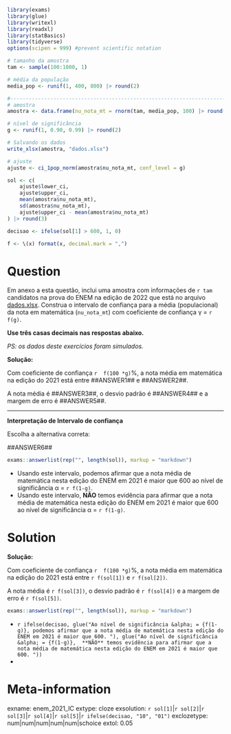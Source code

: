 ```r
library(exams)
library(glue)
library(writexl)
library(readxl)
library(statBasics)
library(tidyverse)
options(scipen = 999) #prevent scientific notation

# tamanho da amostra
tam <- sample(100:1000, 1)

# média da população
media_pop <- runif(1, 400, 800) |> round(2)

#------------------------------------------------------------------------------
# amostra
amostra <- data.frame(nu_nota_mt = rnorm(tam, media_pop, 100) |> round(2))

# nível de significância
g <- runif(1, 0.90, 0.99) |> round(2)

# Salvando os dados
write_xlsx(amostra, "dados.xlsx")

# ajuste
ajuste <- ci_1pop_norm(amostra$nu_nota_mt, conf_level = g)

sol <- c(
    ajuste$lower_ci,
    ajuste$upper_ci,
    mean(amostra$nu_nota_mt),
    sd(amostra$nu_nota_mt),
    ajuste$upper_ci - mean(amostra$nu_nota_mt)
) |> round(3)

decisao <- ifelse(sol[1] > 600, 1, 0)

f <- \(x) format(x, decimal.mark = ",")
```

Question
========

Em anexo a esta questão, inclui uma amostra com informações de `r tam` candidatos na prova do ENEM na edição de 2022 que está no arquivo [dados.xlsx](dados.xlsx). Construa o intervalo de confiança para a média (populacional) da nota em matemática (`nu_nota_mt`) com coeficiente de confiança &gamma; = `r f(g)`. 

**Use três casas decimais nas respostas abaixo.**

_PS: os dados deste exercícios foram simulados._

**Solução:** 

Com coeficiente de confiança `r  f(100 *g)`\%, a nota média em matemática na edição do 2021 está entre \#\#ANSWER1\#\# e \#\#ANSWER2\#\#. 

A nota média é \#\#ANSWER3\#\#,  o desvio padrão é \#\#ANSWER4\#\# e a margem de erro é \#\#ANSWER5\#\#.

<hr>

**Interpretação de Intervalo de confiança**

Escolha a alternativa correta:

\#\#ANSWER6\#\#

```r
exams::answerlist(rep("", length(sol)), markup = "markdown")
```
* Usando este intervalo, podemos afirmar que a nota média de matemática nesta edição do ENEM em 2021 é maior que 600 ao nível de significância &alpha; = `r f(1-g)`.
* Usando este intervalo, **NÃO** temos evidência para afirmar que a nota média de matemática nesta edição do ENEM em 2021 é maior que 600 ao nível de significância &alpha; = `r f(1-g)`.


Solution
========

**Solução:** 

Com coeficiente de confiança `r  f(100 *g)`\%, a nota média em matemática na edição do 2021 está entre `r f(sol[1])` e `r f(sol[2])`. 

A nota média é `r f(sol[3])`,  o desvio padrão é `r f(sol[4])` e a margem de erro é `r f(sol[5])`.


```r
exams::answerlist(rep("", length(sol)), markup = "markdown")
```
* `r ifelse(decisao, glue("Ao nível de significância &alpha; = {f(1-g)}, podemos afirmar que a nota média de matemática nesta edição do ENEM em 2021 é maior que 600. "), glue("Ao nível de significância &alpha; = {f(1-g)},  **NÃO** temos evidência para afirmar que a nota média de matemática nesta edição do ENEM em 2021 é maior que 600. "))` 
*  

Meta-information
================
exname: enem_2021_IC
extype: cloze
exsolution: `r sol[1]`|`r sol[2]`|`r sol[3]`|`r sol[4]`|`r sol[5]`|`r ifelse(decisao, "10", "01")`
exclozetype: num|num|num|num|num|schoice
extol: 0.05